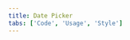 ```yaml
---
title: Date Picker
tabs: ['Code', 'Usage', 'Style']
---
```


<ComponentCode
    name="Simple date picker"
    component="date-picker"
    variation="date-picker"
    experimental
    hasReactVersion
    >
</ComponentCode>
<ComponentCode
    name="Single date picker"
    component="date-picker"
    variation="date-picker--single"
    experimental
    hasReactVersion
    >
</ComponentCode>
<ComponentCode
    name="Range date picker"
    component="date-picker"
    variation="date-picker--range"
    experimental
    hasReactVersion
    >
</ComponentCode>
<ComponentCode
    name="Time picker"
    component="time-picker"
    variation="time-picker"
    experimental
    hasReactVersion
    >
</ComponentCode>
<ComponentDocs component="date-picker" experimental></ComponentDocs>
